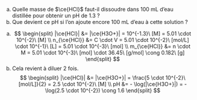 ::: {.Exercise data-latex=""}

a. Quelle masse de $\ce{HCl}$ faut-il dissoudre dans 100 mL d'eau distillée pour obtenir un pH de 1.3 ?
\vspace{\stretch{1}}
b. Que devient ce pH si l'on ajoute encore 100 mL d'eau à cette solution ?
\vspace{\stretch{1}}

:::

::: {.Answer data-latex=""}

a. $$
\begin{split}
|\ce{HCl}| &= |\ce{H3O+}| = 10^{-1.3}\ [M] = 5.01 \cdot 10^{-2}\ [M] \\
n_{\ce{HCl}} &= C \cdot V = 5.01 \cdot 10^{-2}\ [mol/L] \cdot 10^{-1}\ [L] = 5.01 \cdot 10^{-3}\ [mol] \\
m_{\ce{HCl}} &= n \cdot M = 5.01 \cdot 10^{-3}\ [mol] \cdot 36.45\ [g/mol] \cong 0.182\ [g]
\end{split}
$$
b. Cela revient à diluer 2 fois.
$$
\begin{split}
|\ce{HCl}| &= |\ce{H3O+}| = \frac{5 \cdot 10^{-2}\ [mol/L]}{2} = 2.5 \cdot 10^{-2}\ [M] \\
pH &= - \log(|\ce{H3O+}|) = - \log(2.5 \cdot 10^{-2}) \cong 1.6
\end{split}
$$

:::
